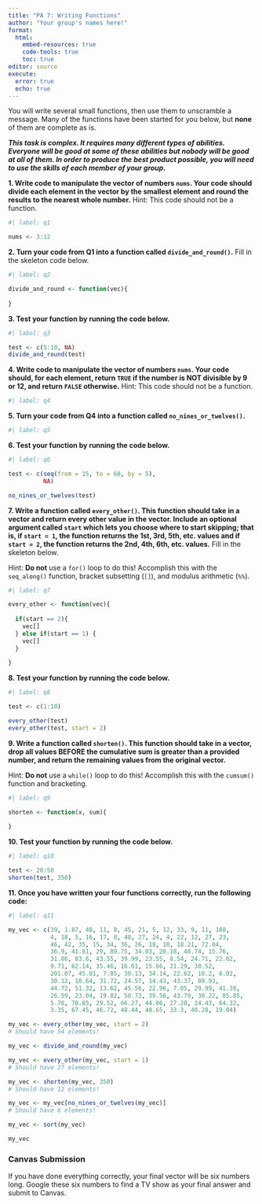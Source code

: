 ```yaml
---
title: "PA 7: Writing Functions"
author: "Your group's names here!"
format: 
  html:
    embed-resources: true
    code-tools: true
    toc: true
editor: source
execute: 
  error: true
  echo: true
---
```


You will write several small functions, then use them to unscramble a message. 
Many of the functions have been started for you below, but **none** of them are
complete as is.

***This task is complex. It requires many different types of abilities. Everyone will be good at some of these abilities but nobody will be good at all of them. In order to produce the best product possible, you will need to use the skills of each member of your group.***

<!-- The person who who lives the furthest from SLO starts as the Developer (typing and
listening to instructions from the Coder)!  -->

**1. Write code to manipulate the vector of numbers `nums`. Your code should divide each element in the vector by the smallest element and round the results to the nearest whole number.** Hint: This code should not be a function.

```r
#| label: q1

nums <- 3:12
```


**2. Turn your code from Q1 into a function called `divide_and_round()`.** Fill
in the skeleton code below.

```r
#| label: q2

divide_and_round <- function(vec){
  
}
```

**3. Test your function by running the code below.**

```r
#| label: q3

test <- c(5:10, NA)
divide_and_round(test)
```

<!-- Swap roles -- Developer becomes Coder, Coder becomes Developer! -->

**4. Write code to manipulate the vector of numbers `nums`. Your code should, for each element, return `TRUE` if the number is NOT divisible by 9 or 12, and return `FALSE` otherwise.** Hint: This code should not be a function.

```r
#| label: q4

```

**5. Turn your code from Q4 into a function called `no_nines_or_twelves()`.**

```r
#| label: q5

```

**6. Test your function by running the code below.**

```r
#| label: q6

test <- c(seq(from = 15, to = 60, by = 5), 
          NA)

no_nines_or_twelves(test)
```

<!-- Swap roles -- Developer becomes Coder, Coder becomes Developer! -->

**7. Write a function called `every_other()`. This function should take in a vector and return every other value in the vector. Include an optional argument called `start` which lets you choose where to start skipping; that is, if `start = 1`, the function returns the 1st, 3rd, 5th, etc. values and if `start = 2`, the function returns the 2nd, 4th, 6th, etc. values.** Fill in the skeleton below.

Hint: **Do not** use a `for()` loop to do this! Accomplish this with the
`seq_along()` function, bracket subsetting (`[]`), and modulus arithmetic
(`%%`).

```r
#| label: q7

every_other <- function(vec){
  
  if(start == 2){
    vec[]
  } else if(start == 1) {
    vec[]
  }
  
}
```

**8. Test your function by running the code below.**

```r
#| label: q8

test <- c(1:10)

every_other(test)
every_other(test, start = 2)
```

<!-- Swap roles -- Developer becomes Coder, Coder becomes Developer! -->

**9. Write a function called `shorten()`. This function should take in a vector, drop all values BEFORE the cumulative sum is greater than a provided number, and return the remaining values from the original vector.**

Hint: **Do not** use a `while()` loop to do this! Accomplish this with the
`cumsum()` function and bracketing.

```r
#| label: q9

shorten <- function(x, sum){
  
}

```

**10. Test your function by running the code below.**

```r
#| label: q10

test <- 20:50 
shorten(test, 350)
```

**11. Once you have written your four functions correctly, run the following code:**

```r
#| label: q11

my_vec <- c(39, 1.87, 48, 11, 8, 45, 21, 5, 12, 33, 9, 11, 108,
            4, 18, 5, 16, 17, 8, 48, 27, 24, 4, 22, 12, 27, 23,
            46, 42, 35, 15, 34, 36, 26, 18, 10, 18.21, 72.04,
            36.9, 41.81, 29, 89.75, 34.03, 20.18, 48.74, 15.76,
            31.86, 83.6, 43.55, 39.99, 23.55, 8.54, 24.71, 22.02,
            9.71, 62.14, 35.46, 16.61, 15.66, 21.29, 30.52,
            201.07, 45.81, 7.85, 30.13, 34.14, 22.62, 10.2, 6.02,
            30.12, 10.64, 31.72, 24.57, 14.43, 43.37, 89.93,
            44.72, 51.32, 13.62, 45.56, 22.96, 7.05, 29.99, 41.38,
            26.59, 23.04, 19.82, 50.73, 39.56, 43.79, 30.22, 85.85,
            5.78, 78.85, 29.52, 66.27, 44.06, 27.28, 24.43, 64.32,
            3.35, 67.45, 46.72, 48.44, 48.65, 33.3, 40.28, 19.04)

my_vec <- every_other(my_vec, start = 2)
# Should have 54 elements! 

my_vec <- divide_and_round(my_vec)

my_vec <- every_other(my_vec, start = 1)
# Should have 27 elements!

my_vec <- shorten(my_vec, 350)
# Should have 12 elements!

my_vec <- my_vec[no_nines_or_twelves(my_vec)]
# Should have 6 elements! 

my_vec <- sort(my_vec)

my_vec
```


### Canvas Submission

If you have done everything correctly, your final vector will be six numbers long. Google these six numbers to find a TV show as your final answer and submit to Canvas.
